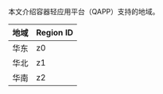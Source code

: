 本文介绍容器轻应用平台（QAPP）支持的地域。

| 地域 | Region ID |
| ---- | --------- |
| 华东 | z0        |
| 华北 | z1        |
| 华南 | z2        |



